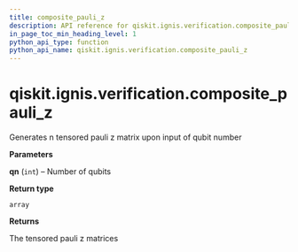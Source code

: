 ```yaml
---
title: composite_pauli_z
description: API reference for qiskit.ignis.verification.composite_pauli_z
in_page_toc_min_heading_level: 1
python_api_type: function
python_api_name: qiskit.ignis.verification.composite_pauli_z
---
```


# qiskit.ignis.verification.composite\_pauli\_z

<Function id="qiskit.ignis.verification.composite_pauli_z" github="https://github.com/qiskit-community/qiskit-ignis/tree/stable/0.6/qiskit/ignis/verification/entanglement/analysis.py" signature="composite_pauli_z(qn)">
  Generates n tensored pauli z matrix upon input of qubit number

  **Parameters**

  **qn** (`int`) – Number of qubits

  **Return type**

  `array`

  **Returns**

  The tensored pauli z matrices
</Function>

